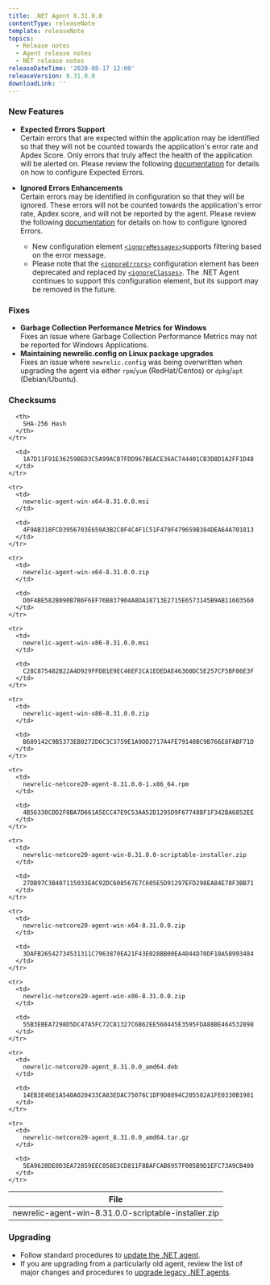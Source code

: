 ```yaml
---
title: .NET Agent 8.31.0.0
contentType: releaseNote
template: releaseNote
topics:
  - Release notes
  - Agent release notes
  - NET release notes
releaseDateTime: '2020-08-17 12:00'
releaseVersion: 8.31.0.0
downloadLink: ''
---
```


### New Features

* **Expected Errors Support**  
  Certain errors that are expected within the application may be identified so that they will not be counted towards the application's error rate and Apdex Score. Only errors that truly affect the health of the application will be alerted on. Please review the following [documentation](https://docs.newrelic.com/docs/agents/net-agent/configuration/net-agent-configuration#error_collector) for details on how to configure Expected Errors.
* **Ignored Errors Enhancements**  
  Certain errors may be identified in configuration so that they will be ignored. These errors will not be counted towards the application's error rate, Apdex score, and will not be reported by the agent. Please review the following [documentation](https://docs.newrelic.com/docs/agents/net-agent/configuration/net-agent-configuration#error_collector) for details on how to configure Ignored Errors.

  * New configuration element [`<ignoreMessages>`](https://docs.newrelic.com/docs/agents/net-agent/configuration/net-agent-configuration#error-ignoreErrors)supports filtering based on the error message.
  * Please note that the [`<ignoreErrors>`](https://docs.newrelic.com/docs/agents/net-agent/configuration/net-agent-configuration#error-ignoreErrors) configuration element has been deprecated and replaced by [`<ignoreClasses>`](https://docs.newrelic.com/docs/agents/net-agent/configuration/net-agent-configuration#error-ignoreClasses). The .NET Agent continues to support this configuration element, but its support may be removed in the future.

### Fixes

* **Garbage Collection Performance Metrics for Windows**  
  Fixes an issue where Garbage Collection Performance Metrics may not be reported for Windows Applications.
* **Maintaining newrelic.config on Linux package upgrades**  
  Fixes an issue where `newrelic.config` was being overwritten when upgrading the agent via either `rpm`/`yum` (RedHat/Centos) or `dpkg`/`apt` (Debian/Ubuntu).

### Checksums

<Table>
  <thead>
    <tr>
      <th>
        File
      </th>

      <th>
        SHA-256 Hash
      </th>
    </tr>
  </thead>

  <tbody>
    <tr>
      <td>
        newrelic-agent-win-8.31.0.0-scriptable-installer.zip
      </td>

      <td>
        1A7D11F91E36259BED3C5A99ACB7FDD967BEACE36AC744401CB3D8D1A2FF1D48
      </td>
    </tr>

    <tr>
      <td>
        newrelic-agent-win-x64-8.31.0.0.msi
      </td>

      <td>
        4F9AB318FCD3956703E659A3B2C8F4C4F1C51F479F479659B384DEA64A701813
      </td>
    </tr>

    <tr>
      <td>
        newrelic-agent-win-x64-8.31.0.0.zip
      </td>

      <td>
        D0F4BE582B090B7B6F6EF76B837904A8DA18713E2715E6573145B9AB11603560
      </td>
    </tr>

    <tr>
      <td>
        newrelic-agent-win-x86-8.31.0.0.msi
      </td>

      <td>
        C28C875482B22A4D929FFDB1E9EC46EF2CA1EDEDAE46360DC5E257CF5BF86E3F
      </td>
    </tr>

    <tr>
      <td>
        newrelic-agent-win-x86-8.31.0.0.zip
      </td>

      <td>
        B689142C9B5373EB0272D6C3C3759E1A9DD2717A4FE79140BC9B766E8FABF71D
      </td>
    </tr>

    <tr>
      <td>
        newrelic-netcore20-agent-8.31.0.0-1.x86_64.rpm
      </td>

      <td>
        4B56330CDD2F8BA7D661A5ECC47E9C53AA52D1295D9F67748BF1F342BA6852EE
      </td>
    </tr>

    <tr>
      <td>
        newrelic-netcore20-agent-win-8.31.0.0-scriptable-installer.zip
      </td>

      <td>
        27DB97C3B407115033EAC92DC608567E7C605E5D91297EFD298EA84E78F3BB71
      </td>
    </tr>

    <tr>
      <td>
        newrelic-netcore20-agent-win-x64-8.31.0.0.zip
      </td>

      <td>
        3DAFB26542734531311C7963870EA21F43E028BB00EA4044D70DF18A58993484
      </td>
    </tr>

    <tr>
      <td>
        newrelic-netcore20-agent-win-x86-8.31.0.0.zip
      </td>

      <td>
        55B3EBEA7298D5DC47A5FC72C81327C6B62EE560445E3595FDA88BE464532898
      </td>
    </tr>

    <tr>
      <td>
        newrelic-netcore20-agent_8.31.0.0_amd64.deb
      </td>

      <td>
        14EB3E46E1A540A020433CA83EDAC75076C1DF9D8894C205582A1FE0330B1981
      </td>
    </tr>

    <tr>
      <td>
        newrelic-netcore20-agent_8.31.0.0_amd64.tar.gz
      </td>

      <td>
        5EA9620DE0D3EA72859EEC058E3CD811F8BAFCAB6957F005B9D1EFC73A9CB400
      </td>
    </tr>
  </tbody>
</Table>

### Upgrading

* Follow standard procedures to [update the .NET agent](/docs/agents/net-agent/installation-configuration/update-net-agent).
* If you are upgrading from a particularly old agent, review the list of major changes and procedures to [upgrade legacy .NET agents](/docs/agents/net-agent/troubleshooting/upgrade-legacy-net-agents).
